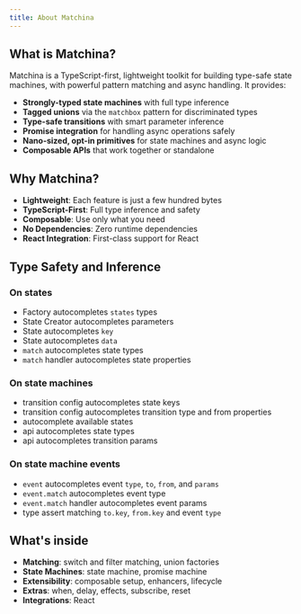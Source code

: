 ```yaml
---
title: About Matchina
---
```


## What is Matchina?

Matchina is a TypeScript-first, lightweight toolkit for building type-safe state machines, with powerful pattern matching and async handling. It provides:

- **Strongly-typed state machines** with full type inference
- **Tagged unions** via the `matchbox` pattern for discriminated types
- **Type-safe transitions** with smart parameter inference
- **Promise integration** for handling async operations safely
- **Nano-sized, opt-in primitives** for state machines and async logic
- **Composable APIs** that work together or standalone

## Why Matchina?

- **Lightweight**: Each feature is just a few hundred bytes
- **TypeScript-First**: Full type inference and safety
- **Composable**: Use only what you need
- **No Dependencies**: Zero runtime dependencies
- **React Integration**: First-class support for React

## Type Safety and Inference

### On states

- Factory autocompletes `states` types
- State Creator autocompletes parameters
- State autocompletes `key`
- State autocompletes `data`
- `match` autocompletes state types
- `match` handler autocompletes state properties

### On state machines

- transition config autocompletes state keys
- transition config autocompletes transition type and from properties
- autocomplete available states
- api autocompletes state types
- api autocompletes transition params

### On state machine events

- `event` autocompletes event `type`, `to`, `from`, and `params`
- `event.match` autocompletes event type
- `event.match` handler autocompletes event params
- type assert matching `to.key`, `from.key` and event `type`

## What's inside

- **Matching**: switch and filter matching, union factories
- **State Machines**: state machine, promise machine
- **Extensibility**: composable setup, enhancers, lifecycle
- **Extras**: when, delay, effects, subscribe, reset
- **Integrations**: React
